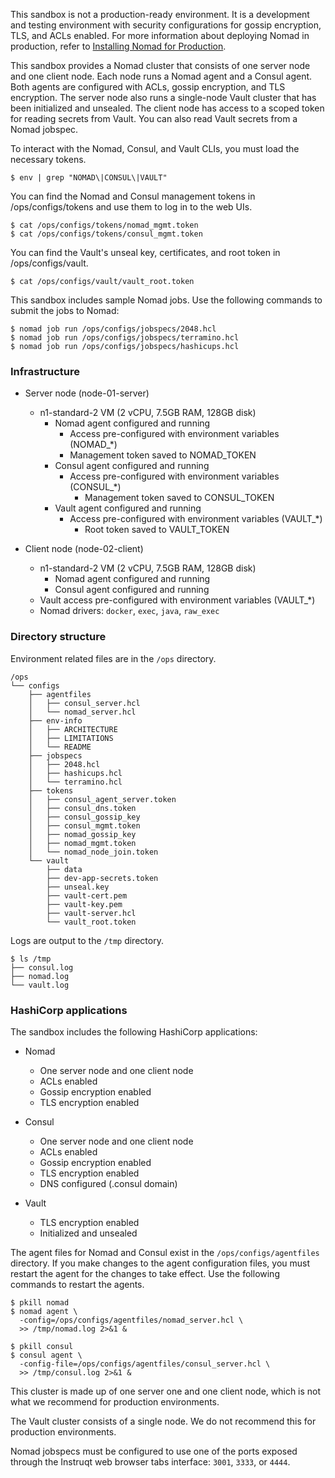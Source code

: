 <Tabs>
<Tab heading="Overview">

<Warning>

This sandbox is not a production-ready environment. It is a development and testing environment with security configurations for gossip encryption, TLS, and ACLs enabled. For more information about deploying Nomad in production, refer to [Installing Nomad for Production](/nomad/docs/install/production).

</Warning>

This sandbox provides a Nomad cluster that consists of one server node and one client 
node. Each node runs a Nomad agent and a Consul agent. Both agents are configured 
with ACLs, gossip encryption, and TLS encryption. The server node also runs a single-node 
Vault cluster that has been initialized and unsealed. The client node has access to a scoped 
token for reading secrets from Vault. You can also read Vault secrets from a Nomad jobspec.

</Tab>

<Tab heading="Get started">

To interact with the Nomad, Consul, and Vault CLIs, you must load the necessary tokens.

```shell-session
$ env | grep "NOMAD\|CONSUL\|VAULT"
```

You can find the Nomad and Consul management tokens in /ops/configs/tokens and
use them to log in to the web UIs.

```shell-session
$ cat /ops/configs/tokens/nomad_mgmt.token
$ cat /ops/configs/tokens/consul_mgmt.token
```

You can find the Vault's unseal key, certificates, and root token in /ops/configs/vault.

```shell-session
$ cat /ops/configs/vault/vault_root.token
```

This sandbox includes sample Nomad jobs. Use the following commands to submit 
the jobs to Nomad:

```shell-session
$ nomad job run /ops/configs/jobspecs/2048.hcl
$ nomad job run /ops/configs/jobspecs/terramino.hcl
$ nomad job run /ops/configs/jobspecs/hashicups.hcl
```

</Tab>
<Tab heading="Architecture">

### Infrastructure

- Server node (node-01-server)
  - n1-standard-2 VM (2 vCPU, 7.5GB RAM, 128GB disk) 
    - Nomad agent configured and running
      - Access pre-configured with environment variables (NOMAD_*)
      - Management token saved to NOMAD_TOKEN
    - Consul agent configured and running
      - Access pre-configured with environment variables (CONSUL_*)
        - Management token saved to CONSUL_TOKEN
    - Vault agent configured and running
      - Access pre-configured with environment variables (VAULT_*)
        - Root token saved to VAULT_TOKEN

- Client node (node-02-client)
  - n1-standard-2 VM (2 vCPU, 7.5GB RAM, 128GB disk)
    - Nomad agent configured and running
    - Consul agent configured and running
  - Vault access pre-configured with environment variables (VAULT_*)
  - Nomad drivers: `docker`, `exec`, `java`, `raw_exec`

### Directory structure

Environment related files are in the `/ops` directory.

<CodeBlockConfig hideClipboard>

```
/ops
└── configs
    ├── agentfiles
    │   ├── consul_server.hcl
    │   └── nomad_server.hcl
    ├── env-info
    │   ├── ARCHITECTURE
    │   ├── LIMITATIONS
    │   └── README
    ├── jobspecs
    │   ├── 2048.hcl
    │   ├── hashicups.hcl
    │   └── terramino.hcl
    ├── tokens
    │   ├── consul_agent_server.token
    │   ├── consul_dns.token
    │   ├── consul_gossip_key
    │   ├── consul_mgmt.token
    │   ├── nomad_gossip_key
    │   ├── nomad_mgmt.token
    │   └── nomad_node_join.token
    └── vault
        ├── data
        ├── dev-app-secrets.token
        ├── unseal.key
        ├── vault-cert.pem
        ├── vault-key.pem
        ├── vault-server.hcl
        └── vault_root.token
```

</CodeBlockConfig>

Logs are output to the `/tmp` directory.

```shell-session
$ ls /tmp
├── consul.log
├── nomad.log
└── vault.log
```

### HashiCorp applications

The sandbox includes the following HashiCorp applications:

- Nomad
  - One server node and one client node
  - ACLs enabled
  - Gossip encryption enabled
  - TLS encryption enabled

- Consul
  - One server node and one client node
  - ACLs enabled
  - Gossip encryption enabled
  - TLS encryption enabled
  - DNS configured (.consul domain)

- Vault
  - TLS encryption enabled
  - Initialized and unsealed

</Tab>

<Tab heading="Configure and restart agents">

The agent files for Nomad and Consul exist in the `/ops/configs/agentfiles`
directory. If you make changes to the agent configuration files, you must
restart the agent for the changes to take effect. Use the following commands
to restart the agents. 

```shell-session
$ pkill nomad
$ nomad agent \
  -config=/ops/configs/agentfiles/nomad_server.hcl \
  >> /tmp/nomad.log 2>&1 &
```

```shell-session
$ pkill consul
$ consul agent \
  -config-file=/ops/configs/agentfiles/consul_server.hcl \
  >> /tmp/consul.log 2>&1 &
```


</Tab>
<Tab heading="Limitations">

This cluster is made up of one server one and one client node, which is not what
we recommend for production environments.

The Vault cluster consists of a single node. We do not recommend this for production
environments.

Nomad jobspecs must be configured to use one of the ports exposed through the
Instruqt web browser tabs interface: `3001`, `3333`, or `4444`.

</Tab>
</Tabs>